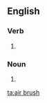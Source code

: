 ==English==

===Verb===
{{en-verb|inf=[[air]] [[brush]]|air brushes|air brushing|air brushed}}

# {{alternative spelling of|airbrush}}

===Noun===
{{en-noun|head=[[air]] [[brush]]|es}}

# {{alternative spelling of|airbrush}}

[[ta:air brush]]